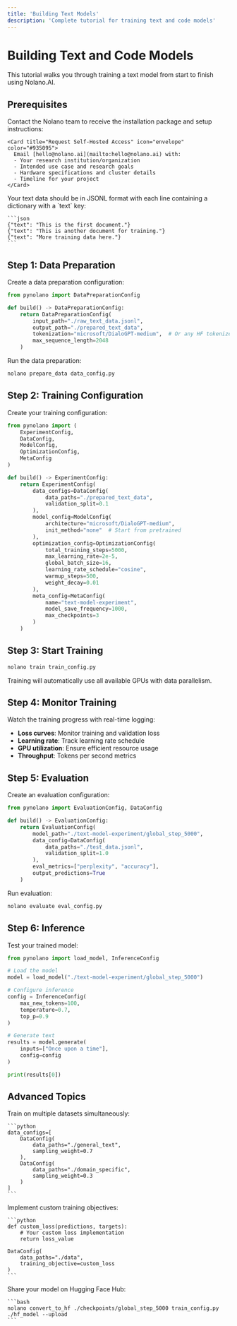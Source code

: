 ```yaml
---
title: 'Building Text Models'
description: 'Complete tutorial for training text and code models'
---
```


# Building Text and Code Models

This tutorial walks you through training a text model from start to finish using Nolano.AI.

## Prerequisites

<Steps>
  <Step title="Install Nolano.AI">
    Contact the Nolano team to receive the installation package and setup instructions:

    <Card title="Request Self-Hosted Access" icon="envelope" color="#935095">
      Email [hello@nolano.ai](mailto:hello@nolano.ai) with:
      - Your research institution/organization
      - Intended use case and research goals
      - Hardware specifications and cluster details
      - Timeline for your project
    </Card>
  </Step>
  
  <Step title="Prepare Your Data">
    Your text data should be in JSONL format with each line containing a dictionary with a `text` key:
    
    ```json
    {"text": "This is the first document."}
    {"text": "This is another document for training."}
    {"text": "More training data here."}
    ```
  </Step>
</Steps>

## Step 1: Data Preparation

Create a data preparation configuration:

```python data_config.py
from pynolano import DataPreparationConfig

def build() -> DataPreparationConfig:
    return DataPreparationConfig(
        input_path="./raw_text_data.jsonl",
        output_path="./prepared_text_data",
        tokenization="microsoft/DialoGPT-medium",  # Or any HF tokenizer
        max_sequence_length=2048
    )
```

Run the data preparation:

```bash
nolano prepare_data data_config.py
```

## Step 2: Training Configuration

Create your training configuration:

```python train_config.py
from pynolano import (
    ExperimentConfig, 
    DataConfig, 
    ModelConfig, 
    OptimizationConfig,
    MetaConfig
)

def build() -> ExperimentConfig:
    return ExperimentConfig(
        data_configs=DataConfig(
            data_paths="./prepared_text_data",
            validation_split=0.1
        ),
        model_config=ModelConfig(
            architecture="microsoft/DialoGPT-medium",
            init_method="none"  # Start from pretrained
        ),
        optimization_config=OptimizationConfig(
            total_training_steps=5000,
            max_learning_rate=2e-5,
            global_batch_size=16,
            learning_rate_schedule="cosine",
            warmup_steps=500,
            weight_decay=0.01
        ),
        meta_config=MetaConfig(
            name="text-model-experiment",
            model_save_frequency=1000,
            max_checkpoints=3
        )
    )
```

## Step 3: Start Training

```bash
nolano train train_config.py
```

<Note>
  Training will automatically use all available GPUs with data parallelism.
</Note>

## Step 4: Monitor Training

Watch the training progress with real-time logging:

- **Loss curves**: Monitor training and validation loss
- **Learning rate**: Track learning rate schedule
- **GPU utilization**: Ensure efficient resource usage
- **Throughput**: Tokens per second metrics

## Step 5: Evaluation

Create an evaluation configuration:

```python eval_config.py
from pynolano import EvaluationConfig, DataConfig

def build() -> EvaluationConfig:
    return EvaluationConfig(
        model_path="./text-model-experiment/global_step_5000",
        data_config=DataConfig(
            data_paths="./test_data.jsonl",
            validation_split=1.0
        ),
        eval_metrics=["perplexity", "accuracy"],
        output_predictions=True
    )
```

Run evaluation:

```bash
nolano evaluate eval_config.py
```

## Step 6: Inference

Test your trained model:

```python
from pynolano import load_model, InferenceConfig

# Load the model
model = load_model("./text-model-experiment/global_step_5000")

# Configure inference
config = InferenceConfig(
    max_new_tokens=100,
    temperature=0.7,
    top_p=0.9
)

# Generate text
results = model.generate(
    inputs=["Once upon a time"],
    config=config
)

print(results[0])
```

## Advanced Topics

<AccordionGroup>
  <Accordion title="Multi-Task Learning">
    Train on multiple datasets simultaneously:
    
    ```python
    data_configs=[
        DataConfig(
            data_paths="./general_text",
            sampling_weight=0.7
        ),
        DataConfig(
            data_paths="./domain_specific",
            sampling_weight=0.3
        )
    ]
    ```
  </Accordion>

  <Accordion title="Custom Loss Functions">
    Implement custom training objectives:
    
    ```python
    def custom_loss(predictions, targets):
        # Your custom loss implementation
        return loss_value
    
    DataConfig(
        data_paths="./data",
        training_objective=custom_loss
    )
    ```
  </Accordion>

  <Accordion title="Export to Hugging Face">
    Share your model on Hugging Face Hub:
    
    ```bash
    nolano convert_to_hf ./checkpoints/global_step_5000 train_config.py ./hf_model --upload
    ```
  </Accordion>
</AccordionGroup>

